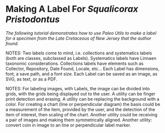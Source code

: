# Making A Label For _Squalicorax Pristodontus_

_The following tutorial demonstrates how to use Paleo Utils to make a label for a specimen from the Late Cretaceous of New Jersey that the author found._

NOTES: Two labels come to mind, i.e. collections and systematics labels (both are classes, subclassed as Labels). Systematics labels have Linnaen taxonomic considerations. Collections labels have elements such as Collector, Repository, Date Found, Locale, etc... Each Label has dimensions, font, a save path, and a font size. Each Label can be saved as an image, as SVG, as text, or as a PDF.

NOTES: For labeling images, with Labels, the image can be divided into grids, with the grids being displayed out to the user. A utility can be finger print detection and erasing. A utility can be replacing the background with a color. For creating a chart (line or perpendicular diagram) the basis could be a measurement of the item, provided by the user, and the detection of the item of interest, then scaling of the chart. Another utility could be receiving a pair of images and making them symmetrically aligned. Another utility: convert coin in image to an line or perpendicular label marker.
